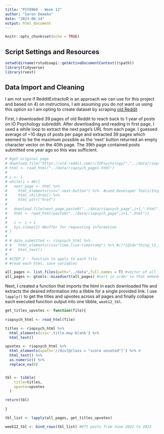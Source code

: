 ```yaml
---
title: "PSY8960 - Week 12"
author: "Saron Demeke"
date: "2023-06-14"
output: html_document
---
```


```r
knitr::opts_chunk$set(echo = TRUE)
```


## Script Settings and Resources
```r
setwd(dirname(rstudioapi::getActiveDocumentContext()$path))
library(tidyverse)
library(rvest)
```

## Data Import and Cleaning

I am not sure if RedditExtractoR is an approach we can use for this project and based on 4) on instructions, I am assuming you do not want us using this option so I am opting to create dataset by scraping [old Reddit](https://old.reddit.com/r/IOPsychology/)

First, I downloaded 39 pages of old Reddit to reach back to 1 year of posts on IO Psychology subreddit. After downloading and reading in first page, I used a while loop to extract the next page's URL from each page. I guessed average of ~10 days of posts per page and extracted 39 pages which seemed to be the maximum possible as the 'next' button returned an empty character vector on the 40th page. The 39th page contained posts submitted one year ago so this was sufficient.
```r
# #get original page
# download.file("https://old.reddit.com/r/IOPsychology/","../data/riopsych_page1.html")
# html <- read_html("../data/riopsych_page1.html")
# 
# i <- 1
# while(i < 40){
#   next_page <- html %>%
#     html_elements(css=".next-button") %>%  #used Developer Tools/Inspect to get attribute of next page URL
#     html_children() %>%
#     html_attr("href")
# 
#   download.file(next_page,paste0("../data/riopsych_page",i+1,".html"))
#   html <- read_html(paste0("../data/riopsych_page",i+1,".html"))
# 
#   i <- i + 1
#   Sys.sleep(2) #buffer for requesting information
# }
# 
# # date_submitted <- riopsych_html %>%
# #   html_elements(css="time.live-timestamp") %>% #//*[@id="thing_t3_147crcf"]/div[2]/div[1]/p[2]/time
# #   html_text()
# 
# #STEP 2 - function to apply to each file
# #read each html, save variables

all_pages <- list.files(path="../data",full.names = T) #vector of all file names in ../data with relative path intact
all_pages <- gtools::mixedsort(all_pages) #sort in order so that embedded numbers in file names are numerically ordered 

```



Next, I created a function that imports the html in each downloaded file and extracts the desired information into a tibble for a single provided link. I use `lapply()` to get the titles and upvotes across all pages and finally collapse each executed function output into one tibble, `week12_tbl`.
```r

get_titles_upvotes <- function(file){
  
riopsych_html <- read_html(file)

titles <- riopsych_html %>% 
  html_elements(css='.title.may-blank') %>% 
  html_text()

upvotes <- riopsych_html %>% 
  html_elements(xpath='//div[@class = "score unvoted"]') %>% #
  html_text() %>% 
  as.numeric() %>% 
  replace_na(0)


tbl <- tibble(
    title=titles, 
    upvote=upvotes
  ) 

return(tbl)
  
}

tbl_list <- lapply(all_pages, get_titles_upvotes)

week12_tbl <- bind_rows(tbl_list) #975 posts from June 2022 to 2023

```







